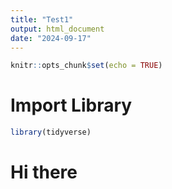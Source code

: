 ```yaml
---
title: "Test1"
output: html_document
date: "2024-09-17"
---
```


```r
knitr::opts_chunk$set(echo = TRUE)
```

# Import Library

```r
library(tidyverse)
```
# Hi there
